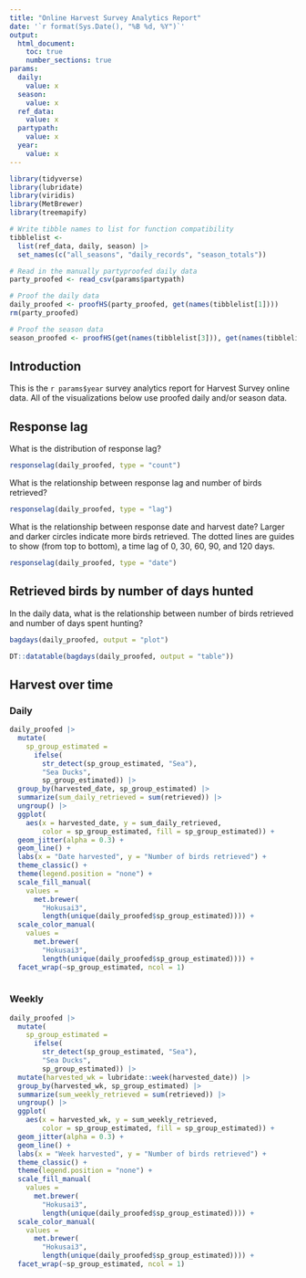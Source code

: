 ---
title: "Online Harvest Survey Analytics Report"
date: '`r format(Sys.Date(), "%B %d, %Y")`'
output:
  html_document:
    toc: true
    number_sections: true
params:
  daily:
    value: x
  season:
    value: x
  ref_data:
    value: x
  partypath:
    value: x
  year:
    value: x
---

```{r, libs, message = FALSE, warning = FALSE, echo = FALSE, include = FALSE}

library(tidyverse)
library(lubridate)
library(viridis)
library(MetBrewer)
library(treemapify)

# Write tibble names to list for function compatibility
tibblelist <-
  list(ref_data, daily, season) |> 
  set_names(c("all_seasons", "daily_records", "season_totals"))

# Read in the manually partyproofed daily data
party_proofed <- read_csv(params$partypath)

# Proof the daily data
daily_proofed <- proofHS(party_proofed, get(names(tibblelist[1])))
rm(party_proofed)

# Proof the season data
season_proofed <- proofHS(get(names(tibblelist[3])), get(names(tibblelist[1])))
```

## Introduction

This is the `r params$year` survey analytics report for Harvest Survey online data. All of the visualizations below use proofed daily and/or season data.

## Response lag

What is the distribution of response lag?

```{r, responselag1, message = FALSE, warning = FALSE, fig.width = 6, fig.height = 4, dpi = 300, out.width = 500, fig.align = "center", echo = F}
responselag(daily_proofed, type = "count")
```

What is the relationship between response lag and number of birds retrieved?

```{r, responselag2, message = FALSE, warning = FALSE, fig.width = 6, fig.height = 4, dpi = 300, out.width = 500, fig.align = "center", echo = F}
responselag(daily_proofed, type = "lag")
```

What is the relationship between response date and harvest date? Larger and darker circles indicate more birds retrieved. The dotted lines are guides to show (from top to bottom), a time lag of 0, 30, 60, 90, and 120 days.

```{r, responselag3, message = FALSE, warning = FALSE, fig.width = 6, fig.height = 4, dpi = 300, out.width = 500, fig.align = "center", echo = F}
responselag(daily_proofed, type = "date")
```


## Retrieved birds by number of days hunted

In the daily data, what is the relationship between number of birds retrieved and number of days spent hunting?

```{r, bagdays2, message = FALSE, warning = FALSE, fig.width = 6, fig.height = 4, dpi = 300, out.width = 500, fig.align = "center", echo = F}
bagdays(daily_proofed, output = "plot")
```

```{r, bagdays1, message = FALSE, warning = FALSE, echo = F}
DT::datatable(bagdays(daily_proofed, output = "table"))
```


## Harvest over time

### Daily

```{r, bagovertime_d, message = FALSE, warning = FALSE, fig.width = 6, fig.height = 12, dpi = 300, out.width = 500, fig.align = "center", echo = F}

daily_proofed |> 
  mutate(
    sp_group_estimated =
      ifelse(
        str_detect(sp_group_estimated, "Sea"),
        "Sea Ducks",
        sp_group_estimated)) |> 
  group_by(harvested_date, sp_group_estimated) |> 
  summarize(sum_daily_retrieved = sum(retrieved)) |> 
  ungroup() |> 
  ggplot(
    aes(x = harvested_date, y = sum_daily_retrieved, 
        color = sp_group_estimated, fill = sp_group_estimated)) + 
  geom_jitter(alpha = 0.3) +
  geom_line() +
  labs(x = "Date harvested", y = "Number of birds retrieved") +
  theme_classic() +
  theme(legend.position = "none") +
  scale_fill_manual(
    values = 
      met.brewer(
        "Hokusai3",
        length(unique(daily_proofed$sp_group_estimated)))) +
  scale_color_manual(
    values = 
      met.brewer(
        "Hokusai3",
        length(unique(daily_proofed$sp_group_estimated)))) +
  facet_wrap(~sp_group_estimated, ncol = 1) 
  
```

### Weekly

```{r, bagovertime_w, message = FALSE, warning = FALSE, fig.width = 6, fig.height = 12, dpi = 300, out.width = 500, fig.align = "center", echo = F}

daily_proofed |> 
  mutate(
    sp_group_estimated =
      ifelse(
        str_detect(sp_group_estimated, "Sea"),
        "Sea Ducks",
        sp_group_estimated)) |> 
  mutate(harvested_wk = lubridate::week(harvested_date)) |> 
  group_by(harvested_wk, sp_group_estimated) |> 
  summarize(sum_weekly_retrieved = sum(retrieved)) |> 
  ungroup() |> 
  ggplot(
    aes(x = harvested_wk, y = sum_weekly_retrieved, 
        color = sp_group_estimated, fill = sp_group_estimated)) + 
  geom_jitter(alpha = 0.3) +
  geom_line() +
  labs(x = "Week harvested", y = "Number of birds retrieved") +
  theme_classic() +
  theme(legend.position = "none") +
  scale_fill_manual(
    values = 
      met.brewer(
        "Hokusai3",
        length(unique(daily_proofed$sp_group_estimated)))) +
  scale_color_manual(
    values = 
      met.brewer(
        "Hokusai3",
        length(unique(daily_proofed$sp_group_estimated)))) +
  facet_wrap(~sp_group_estimated, ncol = 1) 
  
```

